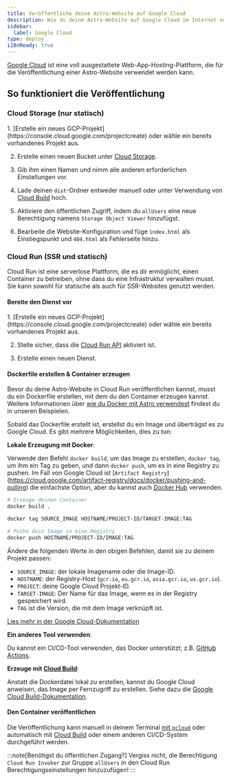 ```yaml
---
title: Veröffentliche deine Astro-Website auf Google Cloud
description: Wie du deine Astro-Website auf Google Cloud im Internet veröffentlichst.
sidebar:
  label: Google Cloud
type: deploy
i18nReady: true
---
```



[Google Cloud](https://cloud.google.com/) ist eine voll ausgestattete Web-App-Hosting-Plattform, die für die Veröffentlichung einer Astro-Website verwendet werden kann.

## So funktioniert die Veröffentlichung

### Cloud Storage (nur statisch)

<Steps>
1. [Erstelle ein neues GCP-Projekt](https://console.cloud.google.com/projectcreate) oder wähle ein bereits vorhandenes Projekt aus.

2. Erstelle einen neuen Bucket unter [Cloud Storage](https://cloud.google.com/storage).

3. Gib ihm einen Namen und nimm alle anderen erforderlichen Einstellungen vor.

4. Lade deinen `dist`-Ordner entweder manuell oder unter Verwendung von [Cloud Build](https://cloud.google.com/build) hoch.

5. Aktiviere den öffentlichen Zugriff, indem du `allUsers` eine neue Berechtigung namens `Storage Object Viewer` hinzufügst.

6. Bearbeite die Website-Konfiguration und füge `ìndex.html` als Einstiegspunkt und `404.html` als Fehlerseite hinzu.
</Steps>

### Cloud Run (SSR und statisch)

Cloud Run ist eine serverlose Plattform, die es dir ermöglicht, einen Container zu betreiben, ohne dass du eine Infrastruktur verwalten musst. Sie kann sowohl für statische als auch für SSR-Websites genutzt werden.

#### Bereite den Dienst vor

<Steps>
1. [Erstelle ein neues GCP-Projekt](https://console.cloud.google.com/projectcreate) oder wähle ein bereits vorhandenes Projekt aus.

2. Stelle sicher, dass die [Cloud Run API](https://console.cloud.google.com/apis/library/run.googleapis.com) aktiviert ist.

3. Erstelle einen neuen Dienst.
</Steps>

#### Dockerfile erstellen & Container erzeugen

Bevor du deine Astro-Website in Cloud Run veröffentlichen kannst, musst du ein Dockerfile erstellen, mit dem du den Container erzeugen kannst. Weitere Informationen über [wie du Docker mit Astro verwendest](/de/recipes/docker/#creating-a-dockerfile) findest du in unseren Beispielen.

Sobald das Dockerfile erstellt ist, erstellst du ein Image und überträgst es zu Google Cloud. Es gibt mehrere Möglichkeiten, dies zu tun:

**Lokale Erzeugung mit Docker**:

Verwende den Befehl `docker build`, um das Image zu erstellen, `docker tag`, um ihm ein Tag zu geben, und dann `docker push`, um es in eine Registry zu pushen. Im Fall von Google Cloud ist [`Artifact Registry`] (https://cloud.google.com/artifact-registry/docs/docker/pushing-and-pulling) die einfachste Option, aber du kannst auch [Docker Hub](https://hub.docker.com/) verwenden.

```bash
# Erzeuge deinen Container
docker build .

docker tag SOURCE_IMAGE HOSTNAME/PROJECT-ID/TARGET-IMAGE:TAG

# Pushe dein Image in eine Registry
docker push HOSTNAME/PROJECT-ID/IMAGE:TAG
```

Ändere die folgenden Werte in den obigen Befehlen, damit sie zu deinem Projekt passen:


- `SOURCE_IMAGE`: der lokale Imagename oder die Image-ID.
- `HOSTNAME`: der Registry-Host (`gcr.io`, `eu.gcr.io`, `asia.gcr.io`, `us.gcr.io`).
- `PROJECT`: deine Google Cloud Projekt-ID.
- `TARGET-IMAGE`: Der Name für das Image, wenn es in der Registry gespeichert wird.
- `TAG` ist die Version, die mit dem Image verknüpft ist.

[Lies mehr in der Google Cloud-Dokumentation](https://cloud.google.com/artifact-registry/docs/docker/pushing-and-pulling)

**Ein anderes Tool verwenden**:

Du kannst ein CI/CD-Tool verwenden, das Docker unterstützt, z.B. [GitHub Actions](https://github.com/marketplace/actions/push-to-gcr-github-action).

**Erzeuge mit [Cloud Build](https://cloud.google.com/build)**:

Anstatt die Dockerdatei lokal zu erstellen, kannst du Google Cloud anweisen, das Image per Fernzugriff zu erstellen. Siehe dazu die [Google Cloud Build-Dokumentation](https://cloud.google.com/build/docs/build-push-docker-image).

#### Den Container veröffentlichen

Die Veröffentlichung kann manuell in deinem Terminal [mit `gcloud`](https://cloud.google.com/run/docs/deploying#service) oder automatisch mit [Cloud Build](https://cloud.google.com/build) oder einem anderen CI/CD-System durchgeführt werden.

:::note[Benötigst du öffentlichen Zugang?]
Vergiss nicht, die Berechtigung `Cloud Run Invoker` zur Gruppe `allUsers` in den Cloud Run Berechtigungseinstellungen hinzuzufügen!
:::

